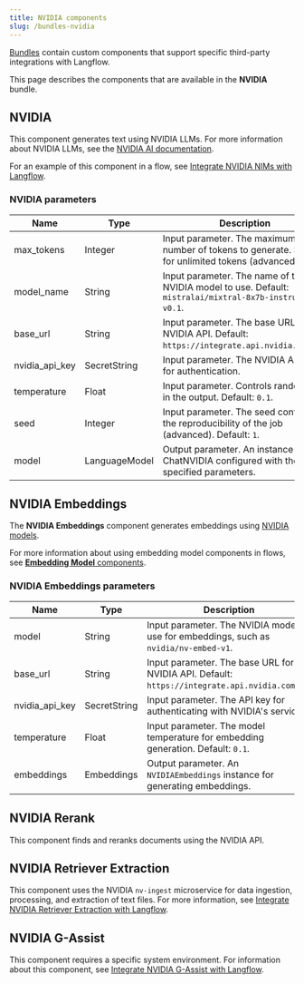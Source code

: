 ```yaml
---
title: NVIDIA components
slug: /bundles-nvidia
---
```



[Bundles](/components-bundle-components) contain custom components that support specific third-party integrations with Langflow.

This page describes the components that are available in the **NVIDIA** bundle.

## NVIDIA

This component generates text using NVIDIA LLMs.
For more information about NVIDIA LLMs, see the [NVIDIA AI documentation](https://developer.nvidia.com/generative-ai).

For an example of this component in a flow, see [Integrate NVIDIA NIMs with Langflow](/integrations-nvidia-ingest-wsl2).

### NVIDIA parameters

| Name | Type | Description |
|------|------|-------------|
| max_tokens | Integer | Input parameter. The maximum number of tokens to generate. Set to `0` for unlimited tokens (advanced). |
| model_name | String | Input parameter. The name of the NVIDIA model to use. Default: `mistralai/mixtral-8x7b-instruct-v0.1`. |
| base_url | String | Input parameter. The base URL of the NVIDIA API. Default: `https://integrate.api.nvidia.com/v1`. |
| nvidia_api_key | SecretString | Input parameter. The NVIDIA API Key for authentication. |
| temperature | Float | Input parameter. Controls randomness in the output. Default: `0.1`. |
| seed | Integer | Input parameter. The seed controls the reproducibility of the job (advanced). Default: `1`. |
| model | LanguageModel | Output parameter. An instance of ChatNVIDIA configured with the specified parameters. |

## NVIDIA Embeddings

The **NVIDIA Embeddings** component generates embeddings using [NVIDIA models](https://docs.nvidia.com).

For more information about using embedding model components in flows, see [**Embedding Model** components](/components-embedding-models).

### NVIDIA Embeddings parameters

| Name | Type | Description |
|------|------|-------------|
| model | String | Input parameter. The NVIDIA model to use for embeddings, such as `nvidia/nv-embed-v1`. |
| base_url | String | Input parameter. The base URL for the NVIDIA API. Default: `https://integrate.api.nvidia.com/v1`. |
| nvidia_api_key | SecretString | Input parameter. The API key for authenticating with NVIDIA's service. |
| temperature | Float | Input parameter. The model temperature for embedding generation. Default: `0.1`. |
| embeddings | Embeddings | Output parameter. An `NVIDIAEmbeddings` instance for generating embeddings. |

## NVIDIA Rerank

This component finds and reranks documents using the NVIDIA API.

## NVIDIA Retriever Extraction

This component uses the NVIDIA `nv-ingest` microservice for data ingestion, processing, and extraction of text files.
For more information, see [Integrate NVIDIA Retriever Extraction with Langflow](/integrations-nvidia-ingest).

## NVIDIA G-Assist

This component requires a specific system environment.
For information about this component, see [Integrate NVIDIA G-Assist with Langflow](/integrations-nvidia-g-assist).